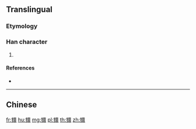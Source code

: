 {{character info/new}}
{{also|鐶}}
==Translingual==

===Etymology===
{{Han simp|鐶|f=金|t=钅}}

===Han character===
{{Han char|rn=167|rad=钅|as=13|sn=18|four=|canj=CWLV,OPWLV,XCWLV}}

# {{defn|Han|sort=钅13}}

====References====
* {{Han ref|kx=1328.061|hdz=64264.030|uh=956E|ud=38254}}

----

==Chinese==
{{zh-see|鐶}}

[[fr:镮]]
[[hu:镮]]
[[mg:镮]]
[[pl:镮]]
[[th:镮]]
[[zh:镮]]